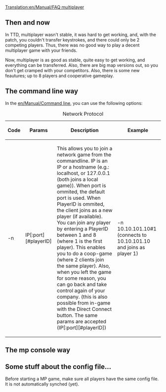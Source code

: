 [[Translation:en/Manual/FAQ multiplayer]]
== Then and now ==

In TTD, multiplayer wasn't stable, it was hard to get working, and, with the patch, you couldn't transfer keystrokes, and there could only be 2 competing players. Thus, there was no good way to play a decent multiplayer game with your friends.

Now, multiplayer is as good as stable, quite easy to get working, and everything can be transferred. Also, there are big map versions out, so you don't get cramped with your competitors. Also, there is some new feautures; up to 8 players and cooperative gameplay.

== The command line way ==

In the [[en/Manual/Command line]], you can use the following options:

{| border="1"
|+ Network Protocol
|-
! Code !! Params !! Description !! Example
|-
| -n || IP[:port][#playerID] || This allows you to join a network game from the commandline. IP is an IP or a hostname (e.g.: localhost, or 127.0.0.1 (both joins a local game)). When port is ommited, the default port is used. When PlayerID is ommited, the client joins as a new player (if available). You can join any player by entering a PlayerID between 1 and 8 (where 1 is the first player). This enables you to do a coop-game (where 2 clients join the same player). Also, when you left the game for some reason, you can go back and take control again of your company. (this is also possible from in-game with the Direct Connect button. The same params are accepted (IP[:port][#playerID]) || -n 10.10.101.10#1 (connects to 10.10.101.10 and joins as player 1)
|}

== The mp console way ==

== Some stuff about the config file... ==

Before starting a MP game, make sure all players have the same config file. It is not automatically synched (yet).